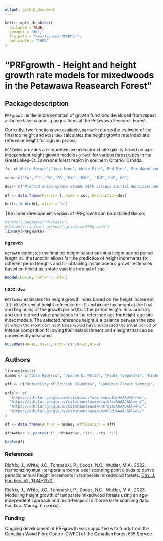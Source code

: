 ```yaml
---
output: github_document
---
```


<!-- README.md is generated from README.Rmd. Please edit that file -->

```r
knitr::opts_chunk$set(
  collapse = TRUE,
  comment = "#>",
  fig.path = "man/figures/README-",
  out.width = "100%"
)
```

# "PRFgrowth - Height and height growth rate models for mixedwoods in the Petawawa Reasearch Forest"

<!-- badges: start -->
<!-- badges: end -->

## Package description

`PRFgrowth` is the implementation of growth functions developed from repeat airborne laser scanning acquisitions at the Petawawa Research Forest. 

Currently, two functions are available, `Hgrowth` returns the estimate of the final top height and `HGSIndex` calculates the height growth rate index at a reference height for a given period.  

`HGSIndex` provides a comprehensive indicator of site quality based on age-independent height growth models `Hgrowth` for  various forest types in the Great Lakes–St. Lawrence forest region in southern Ontario, Canada. 

````r
f<- c('White Spruce','Jack Pine','White Pine','Red Pine','Mixedwood conifer','Mixedwood hardwood','Intolerant hardwood','Tolerant hardwood','Red Oak')

cod<- c('SW','PJ','PW','PR','MXC','MXH', 'INT','HD','OR')

des<- c('Planted white spruce stands with various initial densities and subsequent management activities, in some cases with an understory of poplar and hardwoods','Naturally occurring and planted jack pine stands at various densities','Stands dominated by white pine covering a range of plantations and managed and unmanaged natural stands in a mixture of red pine and an understory of other tree species','Natural and managed stands dominated by red pine','Mixed species conifer stands with a range of species proportions dominated by black spruce, white spruce and balsam fir','Hardwood mixed species stands with various species proportions of red maple, poplar and white spruce, with a lesser component of yellow birch, oak','Natural stands dominated by poplar (large-tooth and trembling aspen leading) and often mixed with other hardwoods and conifers','Stands covering a range of structures and associated species (sugar maple, yellow birch, with a lesser component of red maple, beech, oak, hemlock, spruce and balsam fir)','Natural immature and mature oak dominant and oak-pine mixed stands, often with an understory of poplar and hardwoods')

df <- data.frame(Forest= f, Code = cod, Description=des)

knitr::kable(df, align = "c")
````

The under development version of PRFgrowth can be installed like so:

```r
#install.packages("devtools")
#devtools::install_github("jgriofrio/PRFgrowth")
library(PRFgrowth)
```

### `Hgrowth` {#Hgrowth .unnumbered}

`Hgrowth` estimates the final top height based on initial height `H0` and period length `Dt`. the function allows for the prediction of height increments for different period lengths and for obtaining instantaneous growth estimates based on height as a state variable instead of age.

```r
Hmodel(H0=10, ForT='PJ',Dt=7)
```

### `HGSIndex` {#HGindex .unnumbered}

`HGSIndex` estimates the height growth index based on the height increment `(H1-H0)/Dt` and at height reference `Hr`. `H1` and `H0` are top height at the final and beginning of the growth period,`Dt` is the period length. `Hr` is arbitrary and user defined value analogous to the reference age for height-age site index models. The selected reference height is a balance between the size at which the most dominant trees would have surpassed the initial period of intense competition following their establishment and a height that can be conveniently measured.

```r
HGSIndex(H0=10, H1=15, ForT='PJ',Hr=15,Dt=7)
```

## Authors

```r
library(knitr)
names <- c("Jose Riofrio", "Joanne C. White", "Piotr Tompalski", "Nicholas Coops")

aff <- c("University of British Columbia", "Canadian Forest Service", "Canadian Forest Service", "University of British Columbia")

urls <- c(
  "https://scholar.google.com/citations?user=wpicZNsAAAAJ&hl=es",
  "https://scholar.google.ca/citations?user=bqjk4skAAAAJ&hl=en/",
  "https://scholar.google.ca/citations?user=RtYdz0cAAAAJ&hl=en/",
  "https://scholar.google.ca/citations?user=XvUF8dUAAAAJ&hl=es/"
)

df <- data.frame(Author = names, Affiliation = aff)

df$Author <- paste0("[", df$Author, "](", urls, ")")

kable(df)
```
### References

Riofrío, J., White, J.C., Tompalski, P., Coops, N.C., Wulder, M.A.,
2022. Harmonizing multi-temporal airborne laser scanning point clouds to
derive periodic annual height increments in temperate mixedwood forests.
[Can. J. For. Res. 52, 1334–1352.](https://cdnsciencepub.com/doi/10.1139/cjfr-2022-0055)

Riofrío, J., White, J.C., Tompalski, P., Coops, N.C., Wulder, M.A.,
2023. Modelling height growth of temparate mixedwood forests using an
age-independent approach and multi-temporal airborne laser scanning
data. For. Eco. Manag. (in press).

### Funding 
Ongoing development of PRFgrowth was supported with funds from the Canadian Wood Fibre Centre (CWFC) of the Canadian Forest
635 Service. 
